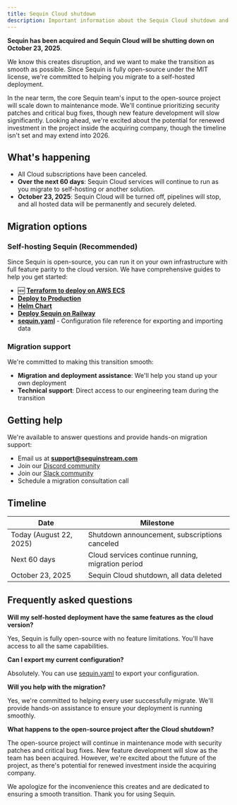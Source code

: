 ```yaml
---
title: Sequin Cloud shutdown
description: Important information about the Sequin Cloud shutdown and migration to self-hosting.
---
```


**Sequin has been acquired and Sequin Cloud will be shutting down on October 23, 2025**.

We know this creates disruption, and we want to make the transition as smooth as possible. Since Sequin is fully open-source under the MIT license, we're committed to helping you migrate to a self-hosted deployment.

In the near term, the core Sequin team's input to the open-source project will scale down to maintenance mode. We'll continue prioritizing security patches and critical bug fixes, though new feature development will slow significantly. Looking ahead, we're excited about the potential for renewed investment in the project inside the acquiring company, though the timeline isn't set and may extend into 2026.

## What's happening

- All Cloud subscriptions have been canceled.
- **Over the next 60 days**: Sequin Cloud services will continue to run as you migrate to self-hosting or another solution.
- **October 23, 2025**: Sequin Cloud will be turned off, pipelines will stop, and all hosted data will be permanently and securely deleted.

## Migration options

### Self-hosting Sequin (Recommended)

Since Sequin is open-source, you can run it on your own infrastructure with full feature parity to the cloud version. We have comprehensive guides to help you get started:

- 🆕 **[Terraform to deploy on AWS ECS](https://github.com/sequinstream/sequin/tree/main/deployment)**
- **[Deploy to Production](/how-to/deploy-to-production)**
- **[Helm Chart](github.com/sequinstream/helm-chart-sequin)**
- **[Deploy Sequin on Railway](https://railway.com/deploy/TXSiv2)**
- **[sequin.yaml](/docs/reference/sequin-yaml)** - Configuration file reference for exporting and importing data

### Migration support

We're committed to making this transition smooth:

- **Migration and deployment assistance**: We'll help you stand up your own deployment
- **Technical support**: Direct access to our engineering team during the transition

## Getting help

We're available to answer questions and provide hands-on migration support:

- Email us at **support@sequinstream.com**
- Join our [Discord community](https://discord.gg/BV8wFXvNtY)
- Join our [Slack community](https://join.slack.com/t/sequin-community/shared_invite/zt-37begzach-4aUwR5xt_XgivdvctZDemA)
- Schedule a migration consultation call

## Timeline

| Date | Milestone |
|------|-----------|
| Today (August 22, 2025) | Shutdown announcement, subscriptions canceled |
| Next 60 days | Cloud services continue running, migration period |
| October 23, 2025 | Sequin Cloud shutdown, all data deleted |

## Frequently asked questions

**Will my self-hosted deployment have the same features as the cloud version?**

Yes, Sequin is fully open-source with no feature limitations. You'll have access to all the same capabilities.

**Can I export my current configuration?**

Absolutely. You can use [sequin.yaml](/docs/reference/sequin-yaml) to export your configuration.

**Will you help with the migration?**

Yes, we're committed to helping every user successfully migrate. We'll provide hands-on assistance to ensure your deployment is running smoothly.

**What happens to the open-source project after the Cloud shutdown?**

The open-source project will continue in maintenance mode with security patches and critical bug fixes. New feature development will slow as the team has been acquired. However, we're excited about the future of the project, as there's potential for renewed investment inside the acquiring company.

We apologize for the inconvenience this creates and are dedicated to ensuring a smooth transition. Thank you for using Sequin.
